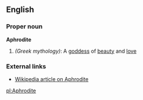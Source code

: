 ==English==

===Proper noun===
'''Aphrodite'''

# ''(Greek mythology)'': A [[goddess]] of [[beauty]] and [[love]]

===External links===

* [[w:Aphrodite|Wikipedia article on Aphrodite]]

[[pl:Aphrodite]]